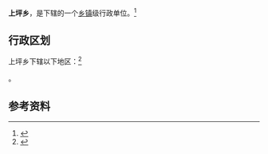 {{中国乡级行政区|62/12/26/215/000}}

'''上坪乡'''，是{{PRC admin/fullname|62/12/26/215/000|3}}下辖的一个[[乡镇|乡镇]]级行政单位。<ref>{{PRC admin/ref sgc|{{PRC admin/parent|62/12/26/215/000}}}}</ref>

== 行政区划 ==

上坪乡下辖以下地区：<ref>{{PRC admin/ref sgc|62/12/26/215/000}}</ref>

{{PRC admin/children|62/12/26/215/000}}。

== 参考资料 ==

{{reflist}}

{{行政区划小作品}}
{{PRC admin/navcat|62/12/26/215/000}}